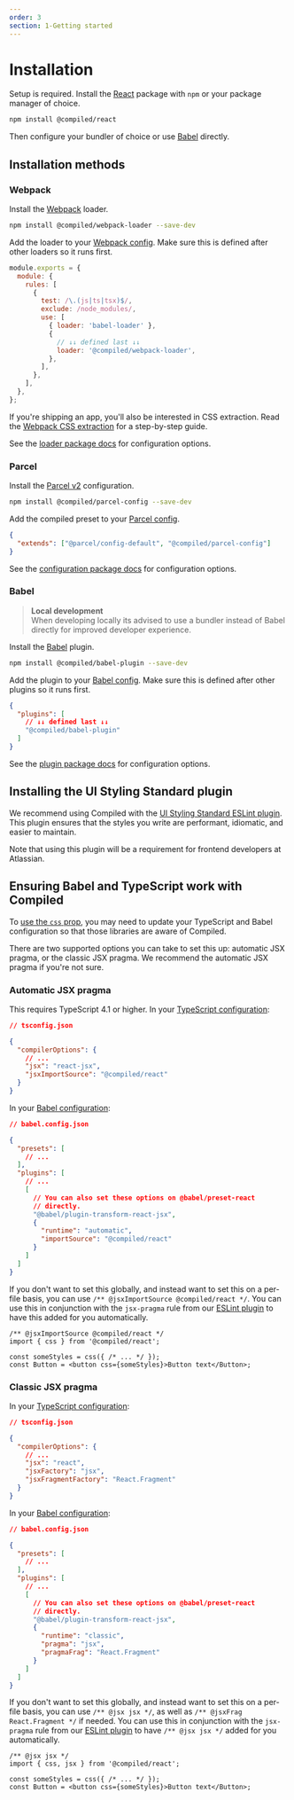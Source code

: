 ```yaml
---
order: 3
section: 1-Getting started
---
```


# Installation

Setup is required.
Install the [React](https://reactjs.org) package with `npm` or your package manager of choice.

```bash
npm install @compiled/react
```

Then configure your bundler of choice or use [Babel](https://babeljs.io) directly.

## Installation methods

### Webpack

Install the [Webpack](https://webpack.js.org/) loader.

```bash
npm install @compiled/webpack-loader --save-dev
```

Add the loader to your [Webpack config](https://webpack.js.org/).
Make sure this is defined after other loaders so it runs first.

```js
module.exports = {
  module: {
    rules: [
      {
        test: /\.(js|ts|tsx)$/,
        exclude: /node_modules/,
        use: [
          { loader: 'babel-loader' },
          {
            // ↓↓ defined last ↓↓
            loader: '@compiled/webpack-loader',
          },
        ],
      },
    ],
  },
};
```

If you're shipping an app, you'll also be interested in CSS extraction.
Read the [Webpack CSS extraction](/css-extraction-webpack) for a step-by-step guide.

See the [loader package docs](/pkg-webpack-loader) for configuration options.

### Parcel

Install the [Parcel v2](https://v2.parceljs.org) configuration.

```bash
npm install @compiled/parcel-config --save-dev
```

Add the compiled preset to your [Parcel config](https://parceljs.org/features/plugins/).

```json
{
  "extends": ["@parcel/config-default", "@compiled/parcel-config"]
}
```

See the [configuration package docs](/pkg-parcel-config) for configuration options.

### Babel

> **Local development** <br />
> When developing locally its advised to use a bundler instead of Babel directly for improved developer experience.

Install the [Babel](https://babeljs.io) plugin.

```bash
npm install @compiled/babel-plugin --save-dev
```

Add the plugin to your [Babel config](https://babeljs.io/docs/en/configuration).
Make sure this is defined after other plugins so it runs first.

```json
{
  "plugins": [
    // ↓↓ defined last ↓↓
    "@compiled/babel-plugin"
  ]
}
```

See the [plugin package docs](/pkg-babel-plugin) for configuration options.

## Installing the UI Styling Standard plugin

We recommend using Compiled with the [UI Styling Standard ESLint plugin](https://atlassian.design/components/eslint-plugin-ui-styling-standard/overview). This plugin ensures that the styles you write are performant, idiomatic, and easier to maintain.

Note that using this plugin will be a requirement for frontend developers at Atlassian.

## Ensuring Babel and TypeScript work with Compiled

To [use the `css` prop](/writing-css), you may need to update your TypeScript and Babel configuration so that those libraries are aware of Compiled.

There are two supported options you can take to set this up: automatic JSX pragma, or the classic JSX pragma. We recommend the automatic JSX pragma if you're not sure.

### Automatic JSX pragma

This requires TypeScript 4.1 or higher. In your [TypeScript configuration](https://www.typescriptlang.org/docs/handbook/jsx.html#configuring-jsx):

```json
// tsconfig.json

{
  "compilerOptions": {
    // ...
    "jsx": "react-jsx",
    "jsxImportSource": "@compiled/react"
  }
}
```

In your [Babel configuration](https://babeljs.io/docs/babel-plugin-transform-react-jsx):

```json
// babel.config.json

{
  "presets": [
    // ...
  ],
  "plugins": [
    // ...
    [
      // You can also set these options on @babel/preset-react
      // directly.
      "@babel/plugin-transform-react-jsx",
      {
        "runtime": "automatic",
        "importSource": "@compiled/react"
      }
    ]
  ]
}
```

If you don't want to set this globally, and instead want to set this on a per-file basis, you can use `/** @jsxImportSource @compiled/react */`. You can use this in conjunction with the `jsx-pragma` rule from our [ESLint plugin](/pkg-eslint-plugin) to have this added for you automatically.

```tsx
/** @jsxImportSource @compiled/react */
import { css } from '@compiled/react';

const someStyles = css({ /* ... */ });
const Button = <button css={someStyles}>Button text</Button>;
```

### Classic JSX pragma

In your [TypeScript configuration](https://www.typescriptlang.org/docs/handbook/jsx.html#configuring-jsx):

```json
// tsconfig.json

{
  "compilerOptions": {
    // ...
    "jsx": "react",
    "jsxFactory": "jsx",
    "jsxFragmentFactory": "React.Fragment"
  }
}
```

In your [Babel configuration](https://babeljs.io/docs/babel-plugin-transform-react-jsx):

```json
// babel.config.json

{
  "presets": [
    // ...
  ],
  "plugins": [
    // ...
    [
      // You can also set these options on @babel/preset-react
      // directly.
      "@babel/plugin-transform-react-jsx",
      {
        "runtime": "classic",
        "pragma": "jsx",
        "pragmaFrag": "React.Fragment"
      }
    ]
  ]
}
```

If you don't want to set this globally, and instead want to set this on a per-file basis, you can use `/** @jsx jsx */`, as well as `/** @jsxFrag React.Fragment */` if needed. You can use this in conjunction with the `jsx-pragma` rule from our [ESLint plugin](/pkg-eslint-plugin) to have `/** @jsx jsx */` added for you automatically.

```tsx
/** @jsx jsx */
import { css, jsx } from '@compiled/react';

const someStyles = css({ /* ... */ });
const Button = <button css={someStyles}>Button text</Button>;
```
